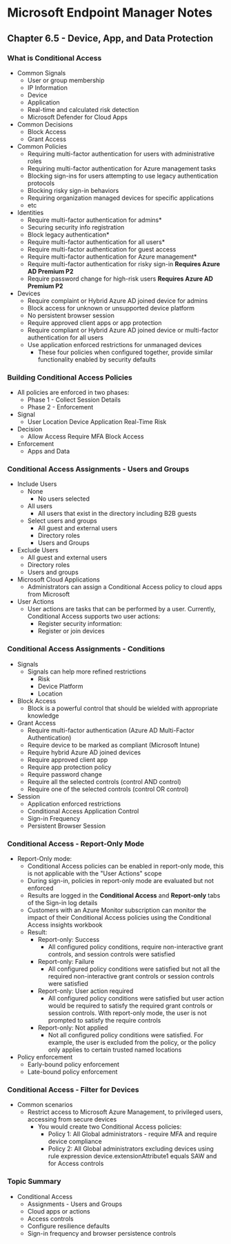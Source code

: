 # Microsoft Endpoint Manager Notes
## Chapter 6.5 - Device, App, and Data Protection

### What is Conditional Access
* Common Signals
	* User or group membership
	* IP Information
	* Device
	* Application
	* Real-time and calculated risk detection
	* Microsoft Defender for Cloud Apps
* Common Decisions
	* Block Access
	* Grant Access
* Common Policies
	* Requiring multi-factor authentication for users with administrative roles
	* Requiring multi-factor authentication for Azure management tasks
	* Blocking sign-ins for users attempting to use legacy authentication protocols
	* Blocking risky sign-in behaviors
	* Requiring organization managed devices for specific applications
	* etc
* Identities
	* Require multi-factor authentication for admins*
	* Securing security info registration
	* Block legacy authentication*
	* Require multi-factor authentication for all users*
	* Require multi-factor authentication for guest access
	* Require multi-factor authentication for Azure management*
	* Require multi-factor authentication for risky sign-in **Requires Azure AD Premium P2**
	* Require password change for high-risk users **Requires Azure AD Premium P2**
* Devices
	* Require complaint or Hybrid Azure AD joined device for admins
	* Block access for unknown or unsupported device platform
	* No persistent browser session
	* Require approved client apps or app protection
	* Require compliant or Hybrid Azure AD joined device or multi-factor authentication for all users
	* Use application enforced restrictions for unmanaged devices
		* These four policies when configured together, provide similar functionality enabled by security defaults

### Building Conditional Access Policies
* All policies are enforced in two phases:
	* Phase 1 - Collect Session Details
	* Phase 2 - Enforcement
* Signal
	* User Location Device Application Real-Time Risk
* Decision
	* Allow Access Require MFA Block Access
* Enforcement
	* Apps and Data

### Conditional Access Assignments - Users and Groups
* Include Users
	* None
		* No users selected
	* All users
		* All users that exist in the directory including B2B guests
	* Select users and groups
		* All guest and external users
		* Directory roles
		* Users and Groups
* Exclude Users
	* All guest and external users
	* Directory roles
	* Users and groups
* Microsoft Cloud Applications
	* Administrators can assign a Conditional Access policy to cloud apps from Microsoft
* User Actions
	* User actions are tasks that can be performed by a user. Currently, Conditional Access supports two user actions:
		* Register security information:
		* Register or join devices

### Conditional Access Assignments - Conditions
* Signals
	* Signals can help more refined restrictions
		* Risk
		* Device Platform
		* Location
* Block Access
	* Block is a powerful control that should be wielded with appropriate knowledge
* Grant Access
	* Require multi-factor authentication (Azure AD Multi-Factor Authentication)
	* Require device to be marked as compliant (Microsoft Intune)
	* Require hybrid Azure AD joined devices
	* Require approved client app
	* Require app protection policy
	* Require password change
	* Require all the selected controls (control AND control)
	* Require one of the selected controls (control OR control)
* Session
	* Application enforced restrictions
	* Conditional Access Application Control
	* Sign-in Frequency
	* Persistent Browser Session

### Conditional Access - Report-Only Mode
* Report-Only mode:
	* Conditional Access policies can be enabled in report-only mode, this is not applicable with the "User Actions" scope
	* During sign-in, policies in report-only mode are evaluated but not enforced
	* Results are logged in the **Conditional Access** and **Report-only** tabs of the Sign-in log details
	* Customers with an Azure Monitor subscription can monitor the impact of their Conditional Access policies using the Conditional Access insights workbook
	* Result:
		* Report-only: Success
			* All configured policy conditions, require non-interactive grant controls, and session controls were satisfied
		* Report-only: Failure
			* All configured policy conditions were satisfied but not all the required non-interactive grant controls or session controls were satisfied
		* Report-only: User action required
			* All configured policy conditions were satisfied but user action would be required to satisfy the required grant controls or session controls. With report-only mode, the user is not prompted to satisfy the require controls
		* Report-only: Not applied
			* Not all configured policy conditions were satisfied. For example, the user is excluded from the policy, or the policy only applies to certain trusted named locations
* Policy enforcement
	* Early-bound policy enforcement
	* Late-bound policy enforcement

### Conditional Access - Filter for Devices
* Common scenarios
	* Restrict access to Microsoft Azure Management, to privileged users, accessing from secure devices
		* You would create two Conditional Access policies:
			* Policy 1: All Global administrators - require MFA and require device compliance
			* Policy 2: All Global administrators excluding devices using rule expression device.extensionAttribute1 equals SAW and for Access controls

### Topic Summary
* Conditional Access
	* Assignments - Users and Groups
	* Cloud apps or actions
	* Access controls
	* Configure resilience defaults
	* Sign-in frequency and browser persistence controls